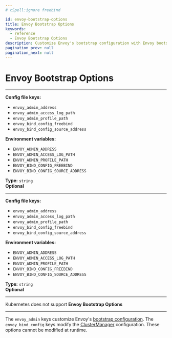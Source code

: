 ```yaml
---
# cSpell:ignore freebind

id: envoy-bootstrap-options
title: Envoy Bootstrap Options
keywords:
  - reference
  - Envoy Bootstrap Options
description: Customize Envoy's bootstrap configuration with Envoy bootstrap options.
pagination_prev: null
pagination_next: null
---
```



# Envoy Bootstrap Options

<Tabs>
<TabItem value="Core" label="Core">

---

**Config file keys:**
- `envoy_admin_address`
- `envoy_admin_access_log_path`
- `envoy_admin_profile_path`
- `envoy_bind_config_freebind`
- `envoy_bind_config_source_address` <br/>

**Environment variables:**
- `ENVOY_ADMIN_ADDRESS`
- `ENVOY_ADMIN_ACCESS_LOG_PATH`
- `ENVOY_ADMIN_PROFILE_PATH`
- `ENVOY_BIND_CONFIG_FREEBIND`
- `ENVOY_BIND_CONFIG_SOURCE_ADDRESS` <br/>

**Type:** `string` <br/>
**Optional**


</TabItem>
<TabItem value="Enterprise" label="Enterprise">

---

**Config file keys:**
- `envoy_admin_address`
- `envoy_admin_access_log_path`
- `envoy_admin_profile_path`
- `envoy_bind_config_freebind`
- `envoy_bind_config_source_address` <br/>

**Environment variables:**
- `ENVOY_ADMIN_ADDRESS`
- `ENVOY_ADMIN_ACCESS_LOG_PATH`
- `ENVOY_ADMIN_PROFILE_PATH`
- `ENVOY_BIND_CONFIG_FREEBIND`
- `ENVOY_BIND_CONFIG_SOURCE_ADDRESS` <br/>

**Type:** `string` <br/>
**Optional**

</TabItem>
<TabItem value="Kubernetes" label="Kubernetes">

---

Kubernetes does not support **Envoy Bootstrap Options**

</TabItem>
</Tabs>

---

The `envoy_admin` keys customize Envoy's [bootstrap configuration](https://www.envoyproxy.io/docs/envoy/latest/operations/admin#operations-admin-interface). The `envoy_bind_config` keys modify the [ClusterManager](https://www.envoyproxy.io/docs/envoy/latest/api-v3/config/bootstrap/v3/bootstrap.proto.html#config-bootstrap-v3-clustermanager) configuration. These options cannot be modified at runtime.
